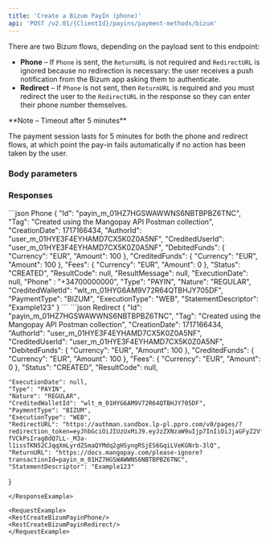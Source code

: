 ```yaml
---
title: 'Create a Bizum PayIn (phone)'  
api: 'POST /v2.01/{ClientId}/payins/payment-methods/bizum'  
---
```





There are two Bizum flows, depending on the payload sent to this endpoint: 
- **Phone** – If `Phone` is sent, the `ReturnURL` is not required and `RedirectURL` is ignored because no redirection is necessary: the user receives a push notification from the Bizum app asking them to authenticate.
- **Redirect** – If `Phone` is not sent, then `ReturnURL` is required and you must redirect the user to the `RedirectURL` in the response so they can enter their phone number themselves.

<Note>
**Note – Timeout after 5 minutes** 
  
The payment session lasts for 5 minutes for both the phone and redirect flows, at which point the pay-in fails automatically if no action has been taken by the user.  
</Note>

### Body parameters  

<Tag />  

<AuthorId />  

<DebitedFunds2 />  

<Fees1 />  

<CreditedWalletId />  

<StatementDescriptor />  

<ReturnURL6 />  

<Phone2 />  

<ProfilingAttemptReference />  

### Responses  

<Accordion title="200 - Created">  

<IdResponse />  

<TagResponse />  

<CreationDateResponse />  

<AuthorIdResponse />  

<DebitedFunds2Response />  

<CreditedFunds2Response />  

<Fees1Response />  

<Status2Response />  

<ResultCodeResponse />  

<ResultMessageResponse />  

<ExecutionDateResponse />  

<TypeResponse />  

<NatureResponse />  

<CreditedWalletIdResponse />  

<CreditedUserIdResponse />  

<PaymentType17Response />  

<ExecutionTypeResponse />  

<Phone2Response />

<ReturnURLResponse />  

<RedirectURLResponse />  

<StatementDescriptorResponse />

</Accordion>

<ResponseExample>  
```json Phone
{
    "Id": "payin_m_01HZ7HGSWAWWNS6NBTBPBZ6TNC",
    "Tag": "Created using the Mangopay API Postman collection",
    "CreationDate": 1717166434,
    "AuthorId": "user_m_01HYE3F4EYHAMD7CX5K0Z0A5NF",
    "CreditedUserId": "user_m_01HYE3F4EYHAMD7CX5K0Z0A5NF",
    "DebitedFunds": {
        "Currency": "EUR",
        "Amount": 100
    },
    "CreditedFunds": {
        "Currency": "EUR",
        "Amount": 100
    },
    "Fees": {
        "Currency": "EUR",
        "Amount": 0
    },
    "Status": "CREATED",
    "ResultCode": null,
    "ResultMessage": null,
    "ExecutionDate": null,
    "Phone" : "+34700000000",
    "Type": "PAYIN",
    "Nature": "REGULAR",
    "CreditedWalletId": "wlt_m_01HYG6AM9V72R64QTBHJY705DF",
    "PaymentType": "BIZUM",
    "ExecutionType": "WEB",
    "StatementDescriptor": "Example123"
}
```
```json Redirect
{
    "Id": "payin_m_01HZ7HGSWAWWNS6NBTBPBZ6TNC",
    "Tag": "Created using the Mangopay API Postman collection",
    "CreationDate": 1717166434,
    "AuthorId": "user_m_01HYE3F4EYHAMD7CX5K0Z0A5NF",
    "CreditedUserId": "user_m_01HYE3F4EYHAMD7CX5K0Z0A5NF",
    "DebitedFunds": {
        "Currency": "EUR",
        "Amount": 100
    },
    "CreditedFunds": {
        "Currency": "EUR",
        "Amount": 100
    },
    "Fees": {
        "Currency": "EUR",
        "Amount": 0
    },
    "Status": "CREATED",
    "ResultCode": null,

    "ExecutionDate": null,
    "Type": "PAYIN",
    "Nature": "REGULAR",
    "CreditedWalletId": "wlt_m_01HYG6AM9V72R64QTBHJY705DF",
    "PaymentType": "BIZUM",
    "ExecutionType": "WEB",
    "RedirectURL": "https://authman.sandbox.lp-pl.ppro.com/v0/pages/?redirection_token=eyJhbGciOiJIUzUxMiJ9.eyJzZXNzaW9uIjp7InIiOiJjaGFyZ2VfS0JYM1dsVksxUE9JTktGRTlaM2VvIn19.DKOyGX-fVCkPsIrag0dQ7LL-_M3a-l1issTKN52CJqqXmLyrdZSmaQYMdq2gHSyngRSjES6GqiLVeKGNrb-3lQ",
    "ReturnURL": "https://docs.mangopay.com/please-ignore?transactionId=payin_m_01HZ7HGSWAWWNS6NBTBPBZ6TNC",
    "StatementDescriptor": "Example123"
}
```
</ResponseExample>  

<RequestExample>  
<RestCreateBizumPayinPhone/>
<RestCreateBizumPayinRedirect/>
</RequestExample>